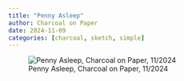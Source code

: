 ```yaml
---
title: "Penny Asleep"
author: Charcoal on Paper
date: 2024-11-09
categories: [charcoal, sketch, simple]
---
```


![Penny Asleep, Charcoal on Paper, 11/2024](IMG_0739.jpg)
